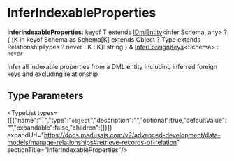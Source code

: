 
# InferIndexableProperties

 **InferIndexableProperties**: keyof T extends [IDmlEntity](../../interfaces/types.DmlTypes.IDmlEntity/page.mdx)&#60;infer Schema, any&#62; ? &#123; [K in keyof Schema as Schema[K] extends Object ? Type extends RelationshipTypes ? never : K : K]: string &#125; & [InferForeignKeys](../types.DmlTypes.InferForeignKeys/page.mdx)&#60;Schema&#62; : `never`

Infer all indexable properties from a DML entity including inferred foreign keys and excluding relationship

## Type Parameters

<TypeList types={[{"name":"T","type":"`object`","description":"","optional":true,"defaultValue":"","expandable":false,"children":[]}]} expandUrl="https://docs.medusajs.com/v2/advanced-development/data-models/manage-relationships#retrieve-records-of-relation" sectionTitle="InferIndexableProperties"/>
